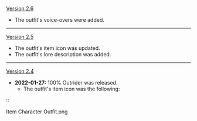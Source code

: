 {{Change History/Header}}
[[Version 2.6]]
* The outfit's voice-overs were added.
----
[[Version 2.5]]
* The outfit's item icon was updated.
* The outfit's lore description was added.
----
[[Version 2.4]]
* '''2022-01-27:''' 100% Outrider was released.
** The outfit's item icon was the following:
::<gallery>
Item Character Outfit.png
</gallery>